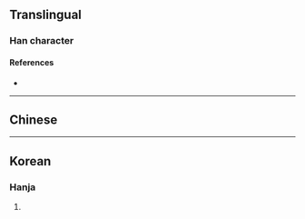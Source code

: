 {{character info/new}}
==Translingual==

===Han character===
{{Han char|rn=9|rad=人|as=14|sn=16|four=|canj=OYRO|ids=⿰亻豪}}

====References====
* {{Han ref|kx=0121.040|dkj=01240|hdz=10231.120|uh=512B|ud=20779}}

----

==Chinese==
{{zh-see|豪|a}}

----

==Korean==

===Hanja===
{{ko-hanja|hangeul=호|rv=ho|mr=ho}}

# {{defn|lang=ko|sort=人14}}